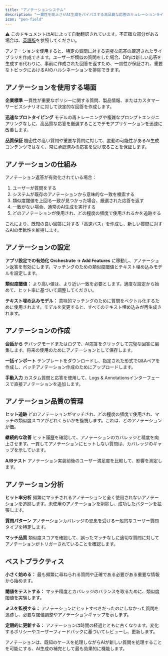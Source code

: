 ```yaml
---
title: "アノテーションシステム"
description: "一貫性を向上させAI生成をバイパスする高品質な応答のキュレーションライブラリを構築"
icon: "pen-field"
---
```


<Note> ⚠️ このドキュメントはAIによって自動翻訳されています。不正確な部分がある場合は、[英語版](/en/documentation/pages/monitor/annotation-reply)を参照してください。</Note>


アノテーションを使用すると、特定の質問に対する完璧な応答の厳選されたライブラリを作成できます。ユーザーが類似の質問をした場合、Difyは新しい応答を生成する代わりに、事前に作成された回答を返すため、一貫性が保証され、重要なトピックにおけるAIのハルシネーションを排除できます。

## アノテーションを使用する場面

**企業標準**
一貫性が重要なポリシーに関する質問、製品情報、またはカスタマーサービスシナリオに対して決定的な回答を作成します。

**迅速なプロトタイピング**
モデルの再トレーニングや複雑なプロンプトエンジニアリングなしに、高品質な応答を厳選することでデモアプリケーションを迅速に改善します。

**品質保証**
機密性の高い質問や重要な質問に対して、変動の可能性があるAI生成コンテンツではなく、常に承認済みの応答を受け取ることを保証します。

## アノテーションの仕組み

アノテーション返答が有効化されている場合：
1. ユーザーが質問をする
2. システムが既存のアノテーションから意味的な一致を検索する
3. 類似度閾値を上回る一致が見つかった場合、厳選された応答を返す
4. 一致がない場合、通常のAI生成を実行する
5. どのアノテーションが使用され、どの程度の頻度で使用されるかを追跡する

これにより、既知の良い回答に対する「高速パス」を作成し、新しい質問に対するAIの柔軟性を維持します。

## アノテーションの設定

**アプリ設定での有効化**
**Orchestrate → Add Features** に移動し、アノテーション返答を有効にします。マッチングのための類似度閾値とテキスト埋め込みモデルを設定します。

**類似度閾値：** より高い値は、より近い一致を必要とします。適度な設定から始めて、ヒット率に基づいて調整してください。

**テキスト埋め込みモデル：** 意味的マッチングのために質問をベクトル化するために使用されます。モデルを変更すると、すべてのテキスト埋め込みが再生成されます。

## アノテーションの作成

**会話から**
デバッグモードまたはログで、AI応答をクリックして完璧な回答に編集します。将来の使用のためにアノテーションとして保存します。

**一括インポート**
テンプレートをダウンロードし、指定された形式でQ&Aペアを作成し、バッチアノテーション作成のためにアップロードします。

**手動入力**
カスタム質問と応答を使用して、Logs & Annotationsインターフェースで直接アノテーションを追加します。

## アノテーション品質の管理

**ヒット追跡**
どのアノテーションがマッチされ、どの程度の頻度で使用され、マッチの類似度スコアがどれくらいかを監視します。これは、どのアノテーションが価。

**継続的な改善**
ヒット履歴を確認して、アノテーションのカバレッジと精度を向上させます。一貫してアノテーションにヒットしない質問は、カバレッジのギャップを示しています。

**A/Bテスト**
アノテーション実装前後のユーザー満足度を比較して、影響を測定します。

## アノテーション分析

**ヒット率分析**
頻繁にマッチされるアノテーションと全く使用されないアノテーションを追跡します。未使用のアノテーションを削除し、成功したパターンを拡張します。

**質問パターン**
アノテーションカバレッジの恩恵を受ける一般的なユーザー質問タイプを特定します。

**マッチ品質**
類似度スコアを確認して、誤ったマッチなしに適切な質問に対してアノテーションがトリガーされていることを確認します。

## ベストプラクティス

**小さく始める：** 最も頻繁に尋ねられる質問や正確である必要がある重要な情報から始めます。

**閾値をテストする：** マッチ精度とカバレッジのバランスを取るために、類似度閾値を実験します。

**ミスを監視する：** アノテーションにヒットすべきだったのにしなかった質問を追跡し、必要な閾値調整やアノテーションギャップを示します。

**定期的に更新する：** アノテーションは時間の経過とともに古くなります。変化するポリシーやユーザーフィードバックに基づいてレビューし、更新します。

アノテーションは、既知のケースを処理しながらAIが新しい質問を処理することを可能にする、AI生成の補完として最も効果的に機能します。
